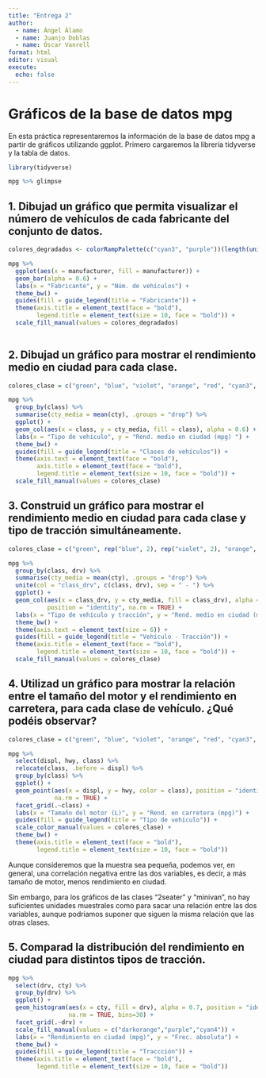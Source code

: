 ```yaml
---
title: "Entrega 2"
author: 
  - name: Ángel Álamo
  - name: Juanjo Doblas
  - name: Óscar Vanrell 
format: html
editor: visual
execute:
  echo: false
---
```


# Gráficos de la base de datos mpg

En esta práctica representaremos la información de la base de datos mpg a partir de gráficos utilizando ggplot. Primero cargaremos la librería tidyverse y la tabla de datos.

```r
library(tidyverse)
```

```r
mpg %>% glimpse

```

## 1. Dibujad un gráfico que permita visualizar el número de vehículos de cada fabricante del conjunto de datos.

```r

colores_degradados <- colorRampPalette(c("cyan3", "purple"))(length(unique(mpg$manufacturer)))

mpg %>%
  ggplot(aes(x = manufacturer, fill = manufacturer)) +
  geom_bar(alpha = 0.6) +
  labs(x = "Fabricante", y = "Núm. de vehículos") + 
  theme_bw() +
  guides(fill = guide_legend(title = "Fabricante")) +
  theme(axis.title = element_text(face = "bold"),
        legend.title = element_text(size = 10, face = "bold")) + 
  scale_fill_manual(values = colores_degradados)
  

```

## 2. Dibujad un gráfico para mostrar el rendimiento medio en ciudad para cada clase.

```r

colores_clase = c("green", "blue", "violet", "orange", "red", "cyan3", "pink")

mpg %>% 
  group_by(class) %>% 
  summarise(cty_media = mean(cty), .groups = "drop") %>%
  ggplot() + 
  geom_col(aes(x = class, y = cty_media, fill = class), alpha = 0.6) +
  labs(x = "Tipo de vehículo", y = "Rend. medio en ciudad (mpg) ") +
  theme_bw() + 
  guides(fill = guide_legend(title = "Clases de vehículos")) +
  theme(axis.text = element_text(face = "bold"),
        axis.title = element_text(face = "bold"),
        legend.title = element_text(size = 10, face = "bold")) + 
  scale_fill_manual(values = colores_clase)
```

## 3. Construid un gráfico para mostrar el rendimiento medio en ciudad para cada clase y tipo de tracción simultáneamente.

```r

colores_clase = c("green", rep("blue", 2), rep("violet", 2), "orange", "red" ,rep("cyan3",3), rep("pink",2) )

mpg %>% 
  group_by(class, drv) %>% 
  summarise(cty_media = mean(cty), .groups = "drop") %>%
  unite(col = "class_drv", c(class, drv), sep = " - ") %>%
  ggplot() + 
  geom_col(aes(x = class_drv, y = cty_media, fill = class_drv), alpha = 0.6,
           position = "identity", na.rm = TRUE) +
  labs(x = "Tipo de vehículo y tracción", y = "Rend. medio en ciudad (mpg) ") +
  theme_bw() +
  theme(axis.text = element_text(size = 6)) +
  guides(fill = guide_legend(title = "Vehículo - Tracción")) +
  theme(axis.title = element_text(face = "bold"),
        legend.title = element_text(size = 10, face = "bold")) +
  scale_fill_manual(values = colores_clase)


```
## 4. Utilizad un gráfico para mostrar la relación entre el tamaño del motor y el rendimiento en carretera, para cada clase de vehículo. ¿Qué podéis observar?

```r

colores_clase = c("green", "blue", "violet", "orange", "red", "cyan3", "pink")

mpg %>% 
  select(displ, hwy, class) %>% 
  relocate(class, .before = displ) %>%
  group_by(class) %>% 
  ggplot() + 
  geom_point(aes(x = displ, y = hwy, color = class), position = "identity",
             na.rm = TRUE) +
  facet_grid(.~class) +
  labs(x = "Tamaño del motor (L)", y = "Rend. en carretera (mpg)") +
  guides(fill = guide_legend(title = "Tipo de vehículo")) +
  scale_color_manual(values = colores_clase) + 
  theme_bw() +
  theme(axis.title = element_text(face = "bold"),
        legend.title = element_text(size = 10, face = "bold"))
```
Aunque consideremos que la muestra sea pequeña, podemos ver, en general, una correlación negativa entre las dos variables, es decir, a más tamaño de motor, menos rendimiento en ciudad.

Sin embargo, para los gráficos de las clases "2seater" y "minivan", no hay suficientes unidades muestrales como para sacar una relación entre las dos variables, aunque podríamos suponer que siguen la misma relación que las otras clases.

## 5. Comparad la distribución del rendimiento en ciudad para distintos tipos de tracción.

```r

mpg %>%
  select(drv, cty) %>% 
  group_by(drv) %>% 
  ggplot() + 
  geom_histogram(aes(x = cty, fill = drv), alpha = 0.7, position = "identity",
                 na.rm = TRUE, bins=30) +
  facet_grid(.~drv) +
  scale_fill_manual(values = c("darkorange","purple","cyan4")) +
  labs(x = "Rendimiento en ciudad (mpg)", y = "Frec. absoluta") +
  theme_bw() +
  guides(fill = guide_legend(title = "Traccción")) +
  theme(axis.title = element_text(face = "bold"),
        legend.title = element_text(size = 10, face = "bold"))
  

```
